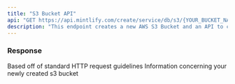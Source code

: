```yaml
---
title: "S3 Bucket API"
api: "GET https://api.mintlify.com/create/service/db/s3/{YOUR_BUCKET_NAME}"
description: "This endpoint creates a new AWS S3 Bucket and an API to communicate with it"
---
```


### Response

<ResponseField name="statusCode" type="number">
  Based off of standard HTTP request guidelines
</ResponseField>

<ResponseField name="body" type="object">
  Information concerning your newly created s3 bucket
</ResponseField>